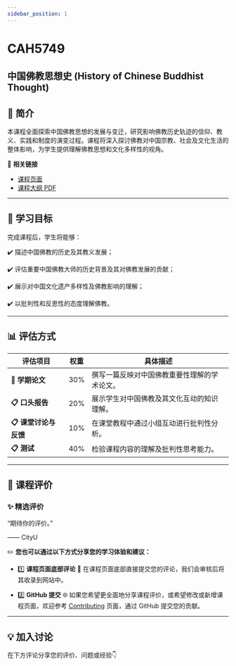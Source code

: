```yaml
---
sidebar_position: 1
---
```


# CAH5749
## 中国佛教思想史 (History of Chinese Buddhist Thought)

## **📘 简介**
本课程全面探索中国佛教思想的发展与变迁，研究影响佛教历史轨迹的信仰、教义、实践和制度的演变过程。课程将深入探讨佛教对中国宗教、社会及文化生活的整体影响，为学生提供理解佛教思想和文化多样性的视角。

🔗 **相关链接**
- [课程页面](https://www.cityu.edu.hk/catalogue/pg/202425/course/CAH5749.htm)
- [课程大纲 PDF](https://www.cityu.edu.hk/catalogue/pg/202425/course/CAH5749.pdf)

---

## **🎯 学习目标**

完成课程后，学生将能够：

✔️ 描述中国佛教的历史及其教义发展；

✔️ 评估重要中国佛教大师的历史背景及其对佛教发展的贡献；

✔️ 展示对中国文化遗产多样性及佛教影响的理解；

✔️ 以批判性和反思性的态度理解佛教。

---

## **📊 评估方式**

| **评估项目**              | **权重** | **具体描述**                                                                                       |
|--------------------------|---------|---------------------------------------------------------------------------------------------------|
| **📂 学期论文**           | 30%     | 撰写一篇反映对中国佛教重要性理解的学术论文。                                                         |
| **📋 口头报告**           | 20%     | 展示学生对中国佛教及其文化互动的知识理解。                                                             |
| **📋 课堂讨论与反馈**       | 10%     | 在课堂教程中通过小组互动进行批判性分析。                                                               |
| **📋 测试**               | 40%     | 检验课程内容的理解及批判性思考能力。                                                                   |

---

## **💬 课程评价**

### ✨ **精选评价**
<div className={commentStyles.commentBox}>
    <p className={commentStyles.commentText}>
        “期待你的评价。”
    </p>
    <p className={commentStyles.commentAuthor}>—— CityU</p>
</div>

✏️ **您也可以通过以下方式分享您的学习体验和建议：**

- 1️⃣ **课程页面底部评论**
💬 在课程页面底部直接提交您的评论，我们会审核后将其收录到网站中。

- 2️⃣ **GitHub 提交**
🌐 如果您希望更全面地分享课程评价，或希望修改或新增课程页面，欢迎参考 [Contributing](https://penjc.github.io/CityU/contributing) 页面，通过 GitHub 提交您的贡献。

---

## **💡 加入讨论**

在下方评论分享您的评价、问题或经验👇
<Utterances />
